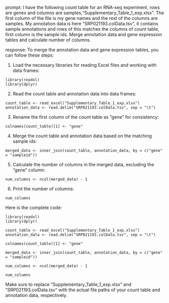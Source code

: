 prompt:
I have the following count table for an RNA-seq experiment, rows are genes and columns are samples,"Supplementary_Table_1_exp.xlsx". The first column of the file is my gene names and the rest of the columns are samples. My annotation data is here "SRP021193.colData.tsv", it contains sample annotations and rows of this matches the columns of count table, first column is the sample ids. Merge annotation data and gene expression tables and calculate number of columns.

response:
To merge the annotation data and gene expression tables, you can follow these steps:

1. Load the necessary libraries for reading Excel files and working with data frames:

```
library(readxl)
library(dplyr)
```

2. Read the count table and annotation data into data frames:

```
count_table <- read_excel("Supplementary_Table_1_exp.xlsx")
annotation_data <- read.delim("SRP021193.colData.tsv", sep = "\t")
```

3. Rename the first column of the count table as "gene" for consistency:

```
colnames(count_table)[1] <- "gene"
```

4. Merge the count table and annotation data based on the matching sample ids:

```
merged_data <- inner_join(count_table, annotation_data, by = c("gene" = "sampleid"))
```

5. Calculate the number of columns in the merged data, excluding the "gene" column:

```
num_columns <- ncol(merged_data) - 1
```

6. Print the number of columns:

```
num_columns
```

Here is the complete code:

```
library(readxl)
library(dplyr)

count_table <- read_excel("Supplementary_Table_1_exp.xlsx")
annotation_data <- read.delim("SRP021193.colData.tsv", sep = "\t")

colnames(count_table)[1] <- "gene"

merged_data <- inner_join(count_table, annotation_data, by = c("gene" = "sampleid"))

num_columns <- ncol(merged_data) - 1

num_columns
```

Make sure to replace "Supplementary_Table_1_exp.xlsx" and "SRP021193.colData.tsv" with the actual file paths of your count table and annotation data, respectively.
